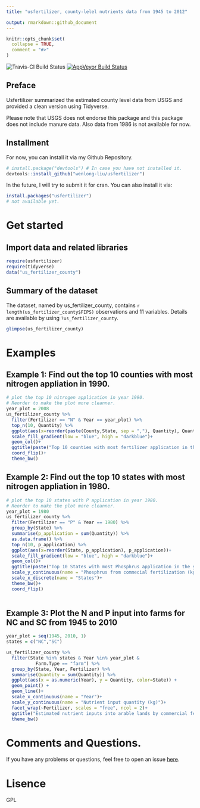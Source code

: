 ```yaml
---
title: "usfertilizer, county-lelel nutrients data from 1945 to 2012"

output: rmarkdown::github_document
---
```


```r
knitr::opts_chunk$set(
  collapse = TRUE,
  comment = "#>"
)
```

![Travis-CI Build Status](https://travis-ci.org/wenlong-liu/usfertilizer.svg?branch=master)
[![AppVeyor Build Status](https://ci.appveyor.com/api/projects/status/github/wenlong-liu/usfertilizer?branch=master&svg=true)](https://ci.appveyor.com/project/wenlong-liu/usfertilizer)


## Preface 
Usfertilizer summarized the estimated county level data from USGS and provided a clean version using Tidyverse. 

Please note that USGS does not endorse this package and this package does not include manure data. Also data from 1986 is not available for now.

## Installment
For now, you can install it via my Github Repository.

```r
# install.package("devtools") # In case you have not installed it.
devtools::install_github("wenlong-liu/usfertilizer")
```

In the future, I will try to submit it for cran.  You can also install it via:
```r
install.packages("usfertilizer")
# not available yet.
```

#  Get started
## Import data and related libraries

```r
require(usfertilizer)
require(tidyverse)
data("us_fertilizer_county")
```

## Summary of the dataset

The dataset, named by us_fertilizer_county, contains `r length(us_fertilizer_county$FIPS)` observations and 11 variables.  Details are available by using `?us_fertilizer_county`.

```r
glimpse(us_fertilizer_county)
```

# Examples
## Example 1: Find out the top 10 counties with most nitrogen appliation in 1990.

```r
# plot the top 10 nitrogen application in year 1990.
# Reorder to make the plot more cleanner.
year_plot = 2008
us_fertilizer_county %>%
  filter(Fertilizer == "N" & Year == year_plot) %>%
  top_n(10, Quantity) %>%
  ggplot(aes(x=reorder(paste(County,State, sep = ","), Quantity), Quantity, fill = Quantity))+
  scale_fill_gradient(low = "blue", high = "darkblue")+
  geom_col()+
  ggtitle(paste("Top 10 counties with most fertilizer application in the year of", year_plot)) + 
  coord_flip()+
  theme_bw()
```

## Example 2: Find out the top 10 states with most nitrogen appliation in 1980.

```r
# plot the top 10 states with P application in year 1980.
# Reorder to make the plot more cleanner.
year_plot = 1980
us_fertilizer_county %>%
  filter(Fertilizer == "P" & Year == 1980) %>% 
  group_by(State) %>% 
  summarise(p_application = sum(Quantity)) %>% 
  as.data.frame() %>% 
  top_n(10, p_application) %>%
  ggplot(aes(x=reorder(State, p_application), p_application))+
  scale_fill_gradient(low = "blue", high = "darkblue")+
  geom_col()+
  ggtitle(paste("Top 10 States with most Phosphrus application in the year of", year_plot)) + 
  scale_y_continuous(name = "Phosphrus from commecial fertilization (kg)")+
  scale_x_discrete(name = "States")+
  theme_bw()+
  coord_flip()
  
```


## Example 3: Plot the N and P input into farms for NC and SC from 1945 to 2010
```r
year_plot = seq(1945, 2010, 1)
states = c("NC","SC")

us_fertilizer_county %>% 
  filter(State %in% states & Year %in% year_plot &
           Farm.Type == "farm") %>% 
  group_by(State, Year, Fertilizer) %>% 
  summarise(Quantity = sum(Quantity)) %>% 
  ggplot(aes(x = as.numeric(Year), y = Quantity, color=State)) +
  geom_point() +
  geom_line()+
  scale_x_continuous(name = "Year")+
  scale_y_continuous(name = "Nutrient input quantity (kg)")+
  facet_wrap(~Fertilizer, scales = "free", ncol = 2)+
  ggtitle("Estimated nutrient inputs into arable lands by commercial fertilizer\nfrom 1945 to 2010 in Carolinas")+
  theme_bw()

```

# Comments and Questions.

If you have any problems or questions, feel free to open an issue [here](https://github.com/wenlong-liu/usfertilizer/issues).

# Lisence
GPL







